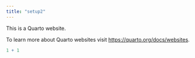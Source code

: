 ```yaml
---
title: "setup2"
---
```


This is a Quarto website.

To learn more about Quarto websites visit <https://quarto.org/docs/websites>.

```r
1 + 1
```

